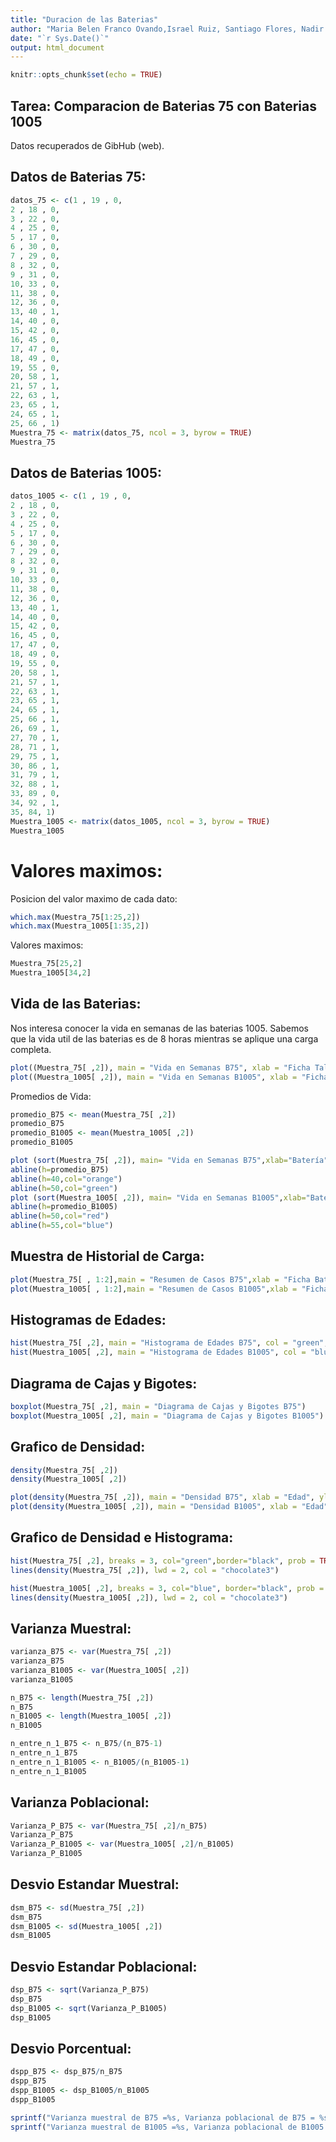 ---
title: "Duracion de las Baterias"
author: "Maria Belen Franco Ovando,Israel Ruiz, Santiago Flores, Nadir Apaz"
date: "`r Sys.Date()`"
output: html_document
---

```{r setup, include=FALSE}
knitr::opts_chunk$set(echo = TRUE)
```

## Tarea: Comparacion de Baterias 75 con Baterias 1005 

Datos recuperados de GibHub (web).

## Datos de Baterias 75:

```{r}
datos_75 <- c(1 , 19 , 0,
2 , 18 , 0,
3 , 22 , 0,
4 , 25 , 0,
5 , 17 , 0,
6 , 30 , 0,
7 , 29 , 0,
8 , 32 , 0,
9 , 31 , 0,
10, 33 , 0,
11, 38 , 0,
12, 36 , 0,
13, 40 , 1,
14, 40 , 0,
15, 42 , 0,
16, 45 , 0,
17, 47 , 0,
18, 49 , 0,
19, 55 , 0,
20, 58 , 1,
21, 57 , 1,
22, 63 , 1,
23, 65 , 1,
24, 65 , 1,
25, 66 , 1)
Muestra_75 <- matrix(datos_75, ncol = 3, byrow = TRUE)
Muestra_75
```

## Datos de Baterias 1005:

```{r}
datos_1005 <- c(1 , 19 , 0,
2 , 18 , 0,
3 , 22 , 0,
4 , 25 , 0,
5 , 17 , 0,
6 , 30 , 0,
7 , 29 , 0,
8 , 32 , 0,
9 , 31 , 0,
10, 33 , 0,
11, 38 , 0,
12, 36 , 0,
13, 40 , 1,
14, 40 , 0,
15, 42 , 0,
16, 45 , 0,
17, 47 , 0,
18, 49 , 0,
19, 55 , 0,
20, 58 , 1,
21, 57 , 1,
22, 63 , 1,
23, 65 , 1,
24, 65 , 1,
25, 66 , 1,
26, 69 , 1,
27, 70 , 1,
28, 71 , 1,
29, 75 , 1,
30, 86 , 1,
31, 79 , 1,
32, 88 , 1,
33, 89 , 0,
34, 92 , 1,
35, 84, 1)
Muestra_1005 <- matrix(datos_1005, ncol = 3, byrow = TRUE)
Muestra_1005
```

# Valores maximos:

Posicion del valor maximo de cada dato:
```{r}
which.max(Muestra_75[1:25,2])
which.max(Muestra_1005[1:35,2])
```
Valores maximos:
```{r}
Muestra_75[25,2]
Muestra_1005[34,2]
```
## Vida de las Baterias:

Nos interesa conocer la vida en semanas de las baterias 1005. Sabemos que la vida util de las baterias es de 8 horas mientras se aplique una carga completa.

```{r}
plot((Muestra_75[ ,2]), main = "Vida en Semanas B75", xlab = "Ficha Taller Batería con falla", ylab = "Semanas", col = "green")
plot((Muestra_1005[ ,2]), main = "Vida en Semanas B1005", xlab = "Ficha Taller Batería con falla", ylab = "Semanas", col = "blue")
```
Promedios de Vida:

```{r}
promedio_B75 <- mean(Muestra_75[ ,2])
promedio_B75
promedio_B1005 <- mean(Muestra_1005[ ,2])
promedio_B1005
```
```{r}
plot (sort(Muestra_75[ ,2]), main= "Vida en Semanas B75",xlab="Batería", ylab= "Semanas")
abline(h=promedio_B75)
abline(h=40,col="orange")
abline(h=50,col="green")
plot (sort(Muestra_1005[ ,2]), main= "Vida en Semanas B1005",xlab="Batería", ylab= "Semanas")
abline(h=promedio_B1005)
abline(h=50,col="red")
abline(h=55,col="blue")
```

## Muestra de Historial de Carga:

```{r}
plot(Muestra_75[ , 1:2],main = "Resumen de Casos B75",xlab = "Ficha Bateria",ylab="Edad", type="b", col="green")
plot(Muestra_1005[ , 1:2],main = "Resumen de Casos B1005",xlab = "Ficha Bateria",ylab="Edad", type="b", col="blue")
```

## Histogramas de Edades:

```{r}
hist(Muestra_75[ ,2], main = "Histograma de Edades B75", col = "green", border = "black")
hist(Muestra_1005[ ,2], main = "Histograma de Edades B1005", col = "blue", border = "black")
```

## Diagrama de Cajas y Bigotes:

```{r}
boxplot(Muestra_75[ ,2], main = "Diagrama de Cajas y Bigotes B75")
boxplot(Muestra_1005[ ,2], main = "Diagrama de Cajas y Bigotes B1005")
```

## Grafico de Densidad:

```{r}
density(Muestra_75[ ,2])
density(Muestra_1005[ ,2])
```

```{r}
plot(density(Muestra_75[ ,2]), main = "Densidad B75", xlab = "Edad", ylab = "Cantidad Relativa de Muestras")
plot(density(Muestra_1005[ ,2]), main = "Densidad B1005", xlab = "Edad", ylab = "Cantidad Relativa de Muestras")
```

## Grafico de Densidad e Histograma:

```{r}
hist(Muestra_75[ ,2], breaks = 3, col="green",border="black", prob = TRUE,  xlab = "Edad", main = "Distribución Edades de la Muestra B75")
lines(density(Muestra_75[ ,2]), lwd = 2, col = "chocolate3")

hist(Muestra_1005[ ,2], breaks = 3, col="blue", border="black", prob = TRUE, xlab = "Edad", main = "Distribución Edades de la Muestra B1005")
lines(density(Muestra_1005[ ,2]), lwd = 2, col = "chocolate3")
```

## Varianza Muestral:

```{r}
varianza_B75 <- var(Muestra_75[ ,2])
varianza_B75
varianza_B1005 <- var(Muestra_1005[ ,2])
varianza_B1005
```

```{r}
n_B75 <- length(Muestra_75[ ,2])
n_B75
n_B1005 <- length(Muestra_1005[ ,2])
n_B1005
```
```{r}
n_entre_n_1_B75 <- n_B75/(n_B75-1)
n_entre_n_1_B75
n_entre_n_1_B1005 <- n_B1005/(n_B1005-1)
n_entre_n_1_B1005
```

## Varianza Poblacional:

```{r}
Varianza_P_B75 <- var(Muestra_75[ ,2]/n_B75)
Varianza_P_B75
Varianza_P_B1005 <- var(Muestra_1005[ ,2]/n_B1005)
Varianza_P_B1005
```

## Desvio Estandar Muestral:

```{r}
dsm_B75 <- sd(Muestra_75[ ,2])
dsm_B75
dsm_B1005 <- sd(Muestra_1005[ ,2])
dsm_B1005
```

## Desvio Estandar Poblacional:

```{r}
dsp_B75 <- sqrt(Varianza_P_B75)
dsp_B75
dsp_B1005 <- sqrt(Varianza_P_B1005)
dsp_B1005
```

## Desvio Porcentual:

```{r}
dspp_B75 <- dsp_B75/n_B75
dspp_B75
dspp_B1005 <- dsp_B1005/n_B1005
dspp_B1005
```

```{r}
sprintf("Varianza muestral de B75 =%s, Varianza poblacional de B75 = %s, Desvio Porcentual de B75 = %s", varianza_B75, Varianza_P_B75, dspp_B75)
sprintf("Varianza muestral de B1005 =%s, Varianza poblacional de B1005 = %s, Desvio Porcentual de B1005 = %s", varianza_B1005, Varianza_P_B1005, dspp_B1005)
```



